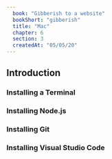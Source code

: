 ```yaml
---
  book: "Gibberish to a website"
  bookShort: "gibberish"
  title: "Mac"
  chapter: 6
  section: 3
  createdAt: "05/05/20"
---
```


## Introduction

### Installing a Terminal

### Installing Node.js

### Installing Git

### Installing Visual Studio Code
